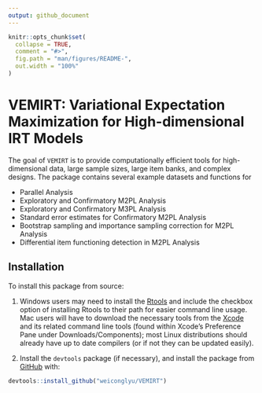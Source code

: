 ```yaml
---
output: github_document
---
```


<!-- README.md is generated from README.Rmd. Please edit that file -->

```r
knitr::opts_chunk$set(
  collapse = TRUE,
  comment = "#>",
  fig.path = "man/figures/README-",
  out.width = "100%"
)
```

# VEMIRT:  Variational Expectation Maximization for High-dimensional IRT Models

<!-- badges: start -->
<!-- badges: end -->

The goal of `VEMIRT` is to provide computationally efficient tools for high-dimensional data, large sample sizes, large item banks, and complex designs. The package contains several example datasets and functions for

* Parallel Analysis
* Exploratory and Confirmatory M2PL Analysis
* Exploratory and Confirmatory M3PL Analysis
* Standard error estimates for Confirmatory M2PL Analysis
* Bootstrap sampling and importance sampling correction for M2PL Analysis
* Differential item functioning detection in M2PL Analysis

## Installation

To install this package from source:

1) Windows users may need to install the
   [Rtools](https://CRAN.R-project.org/bin/windows/Rtools/) and include the checkbox 
   option of installing Rtools to their path for easier command line usage. Mac users will have to download the necessary tools from the [Xcode](https://apps.apple.com/ca/app/xcode/id497799835?mt=12) and its
   related command line tools (found within Xcode's Preference Pane under Downloads/Components); most Linux
   distributions should already have up to date compilers (or if not they can be updated easily). 

2) Install the `devtools` package (if necessary), and install the package from [GitHub](https://github.com/) with: 


``` r
devtools::install_github("weiconglyu/VEMIRT")
```



